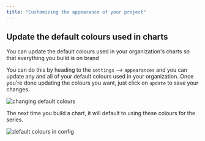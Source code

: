 ```yaml
---
title: "Customizing the appearance of your project"
---
```


## Update the default colours used in charts

You can update the default colours used in your organization's charts so that everything you build is on brand

You can do this by heading to the `settings` \--> `appearances` and you can update any and all of your default colours used in your organization. Once you're done updating the colours you want, just click on `update` to save your changes.

<Frame>
  <img src="/images/guides/changing-default-colours-1cb2ae7c484500aa9c0a82c09323d9ad.png" alt="changing default colours"/>
</Frame>


The next time you build a chart, it will default to using these colours for the series.

<Frame>
  <img src="/images/guides/default-colours-in-config-91779059aea70e2177b6e3667e1c146c.png" alt="default colours in config"/>
</Frame>

